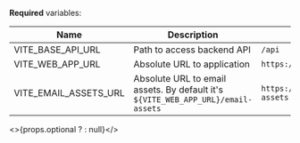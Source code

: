**Required** variables:

| Name                  | Description                                                                      | Example                                          |
|-----------------------|----------------------------------------------------------------------------------|--------------------------------------------------|
| VITE_BASE_API_URL     | Path to access backend API                                                       | `/api`                                           |
| VITE_WEB_APP_URL      | Absolute URL to application                                                      | `https://app.demo.saas.apptoku.com`              |
| VITE_EMAIL_ASSETS_URL | Absolute URL to email assets. By default it's `${VITE_WEB_APP_URL}/email-assets` | `https://app.demo.saas.apptoku.com/email-assets` |


<>{props.optional ? <OptionalVars /> : null}</>
